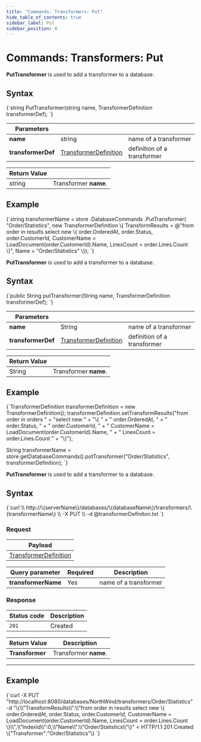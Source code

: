 ---
title: "Commands: Transformers: Put"
hide_table_of_contents: true
sidebar_label: Put
sidebar_position: 0
---




# Commands: Transformers: Put
<LanguageSwitcher supportedLanguages={supportedLanguages} />
<LanguageContent language="csharp">


**PutTransformer** is used to add a transformer to a database.

## Syntax

<TabItem value="put_1" label="put_1">
<CodeBlock language="csharp">
{`string PutTransformer(string name, TransformerDefinition transformerDef);
`}
</CodeBlock>
</TabItem>

| Parameters | | |
| ------------- | ------------- | ----- |
| **name** | string | name of a transformer |
| **transformerDef** | [TransformerDefinition](../../../glossary/transformer-definition.mdx) | definition of a transformer |

| Return Value | |
| ------------- | ----- |
| string | Transformer **name**. |

## Example

<TabItem value="put_2" label="put_2">
<CodeBlock language="csharp">
{`string transformerName = store
	.DatabaseCommands
	.PutTransformer(
		"Order/Statistics",
		new TransformerDefinition
		\{
			TransformResults = @"from order in results
								select new
								\{
									order.OrderedAt,
									order.Status,
									order.CustomerId,
									CustomerName = LoadDocument(order.CustomerId).Name,
									LinesCount = order.Lines.Count
								\}",
                        Name = "Order/Statistics"
		\});
`}
</CodeBlock>
</TabItem>


</LanguageContent>
<LanguageContent language="java">


**PutTransformer** is used to add a transformer to a database.

## Syntax

<TabItem value="put_1" label="put_1">
<CodeBlock language="java">
{`public String putTransformer(String name, TransformerDefinition transformerDef);
`}
</CodeBlock>
</TabItem>

| Parameters | | |
| ------------- | ------------- | ----- |
| **name** | String | name of a transformer |
| **transformerDef** | [TransformerDefinition](../../../glossary/transformer-definition.mdx) | definition of a transformer |

| Return Value | |
| ------------- | ----- |
| String | Transformer **name**. |

## Example

<TabItem value="put_2" label="put_2">
<CodeBlock language="java">
{`TransformerDefinition transformerDefinition = new TransformerDefinition();
transformerDefinition.setTransformResults("from order in orders " +
  "select new " +
  "\{ " +
  "    order.OrderedAt, " +
  "    order.Status, " +
  "    order.CustomerId, " +
  "    CustomerName = LoadDocument<Customer>(order.CustomerId).Name, " +
  "    LinesCount = order.Lines.Count " +
  "\}");

String transformerName = store.getDatabaseCommands().putTransformer("Order/Statistics", transformerDefinition);
`}
</CodeBlock>
</TabItem>


</LanguageContent>
<LanguageContent language="http">


**PutTransformer** is used to add a transformer to a database.

## Syntax

<TabItem value="json" label="json">
<CodeBlock language="json">
{`curl \\
	http://\{serverName\}/databases/\{databaseName\}/transformers/\{transformerName\} \\
	-X PUT \\
	-d @transformerDefiniton.txt
`}
</CodeBlock>
</TabItem>

### Request

| Payload |
| ------- |
| [TransformerDefinition](../../../glossary/transformer-definition.mdx) |

| Query parameter | Required | Description  |
| ------------- | -- | ---- |
| **transformerName** | Yes | name of a transformer |

### Response

| Status code | Description |
| ----------- | - |
| `201` | Created |

| Return Value | Description |
| ------------- | ------------- |
| **Transformer** | Transformer **name**. |

---

## Example

<TabItem value="json" label="json">
<CodeBlock language="json">
{`curl -X PUT "http://localhost:8080/databases/NorthWind/transformers/Order/Statistics" 
-d "\{\\"TransformResults\\":\\"from order in results select new \{     order.OrderedAt,     order.Status,     order.CustomerId,     CustomerName = LoadDocument(order.CustomerId).Name,     LinesCount = order.Lines.Count \}\\",\\"IndexId\\":0,\\"Name\\":\\"Order/Statistics\\"\}"
< HTTP/1.1 201 Created
\{"Transformer":"Order/Statistics"\}
`}
</CodeBlock>
</TabItem>


</LanguageContent>

<!---
- [GetTransformer](../../../client-api/commands/transformers/get)
- [DeleteTransformer](../../../client-api/commands/transformers/delete)

-->